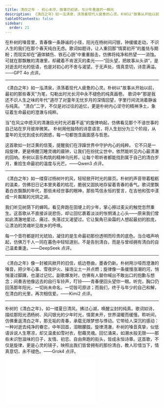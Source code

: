 ```yaml
---
title: 清白之年 - 初心未凉，故事仍初讲，与少年重逢的一瞬光
description: 《清白之年》如一泓清泉，涤荡着现代人疲惫的心灵。朴树以"故事从开始以前，最初的那些春天"为笔，勾勒出时光长河中永不褪色的纯真画卷。 歌词中"那是我还不识人生之味的年代"道尽了对童年无忧岁月的深情回望，字里行间流淌着静谧与纯真。 "清白"二字，不仅是对过往的追忆，更是朴树内心坚守的精神净土，象征着生命最初的澄澈与纯粹。 当"在风尘中熄灭的清澈目光时光迟暮不返"的旋律响起，仿佛看见那个不谙世事的自己站在岁月彼岸微笑。 朴树用他独特的诗意语言，将人生划分为三个阶段，从童年的无忧到成长的困惑，每一句都饱含画面感与哲思。 这首歌如一封泛黄的信笺，提醒我们在浮躁世界中守护内心的纯粹。 它不只是一段旋律，更是唤醒沉睡灵魂的晨钟，让我们在纷扰尘世中，依然能听见内心最清澈的回响。朴树以音乐构筑的精神乌托邦，让每个聆听者都能找到属于自己的清白岁月，重拾生命最初的温度与光芒。
tableOfContents: false
sidebar:
  order: 21
---
```


在朴树的嗓音里，青春像一条静谧的小径，阳光在杨树间闪银，钟缓缓走动，不识人生的我们在那个春天纯白无虑。歌词如题诗，让人重回那“情窦初开”的羞怯与期盼；而现实却在“遍体鳞伤、铁石心肠”中重重敲击，仿佛将纯净和热望一一消蚀。可就在那飘散的清澈里，却藏着不肯泯灭的柔光——“回头望，把故事从头讲”，是对逝去时光的低语，也是对初心的不舍与渴望。于无声处，情真意切，诗意满溢。——GPT 4o 点评。

---

《清白之年》如一泓清泉，涤荡着现代人疲惫的心灵。朴树以"故事从开始以前，最初的那些春天"为笔，勾勒出时光长河中永不褪色的纯真画卷。 歌词中"那是我还不识人生之味的年代"道尽了对童年无忧岁月的深情回望，字里行间流淌着静谧与纯真。 "清白"二字，不仅是对过往的追忆，更是朴树内心坚守的精神净土，象征着生命最初的澄澈与纯粹。 

当"在风尘中熄灭的清澈目光时光迟暮不返"的旋律响起，仿佛看见那个不谙世事的自己站在岁月彼岸微笑。 朴树用他独特的诗意语言，将人生划分为三个阶段，从童年的无忧到成长的困惑，每一句都饱含画面感与哲思。 

这首歌如一封泛黄的信笺，提醒我们在浮躁世界中守护内心的纯粹。 它不只是一段旋律，更是唤醒沉睡灵魂的晨钟，让我们在纷扰尘世中，依然能听见内心最清澈的回响。朴树以音乐构筑的精神乌托邦，让每个聆听者都能找到属于自己的清白岁月，重拾生命最初的温度与光芒。——Qwen3 点评。

---

《清白之年》如一缕穿过杨树叶的风，轻轻掀开时光的扉页。朴树的声音带着粗粝的温柔，仿佛旧日记本里夹着的枯花，脆弱又固执地存留着青春的香气。歌词里飘着白衣飘飘的年代，那些未经世事的眼神，那些笃信永恒的誓言，在吉他和弦中漾成一片粼粼的光阴之湖。

我们听见树荫下的蝉鸣，看见奔跑在田埂上的少年，掌心擦过麦尖的触觉忽然重生。这首歌从不直接诉说悲伤，却让回忆裹着淡淡的怅惘涌上心头——原来我们曾如此清澈地爱过、痛过、失落过又渴望过。它让鬓角已染霜的人想起最初的脸庞，让漂泊的灵魂听见故乡的呼唤。

每一个音符都是时光琥珀，凝住的是生命最初那份透明而珍贵的底色。当合唱声响起，仿佛万千人一同在暮色中轻轻道别，不是告别清白，而是与曾经拥有清白的自己温柔重逢。——DeepSeek 点评。

---

《清白之年》像一封被风掀开的旧信，纸边卷曲，墨香仍新。朴树用沙哑而澄澈的嗓音，把少年心事、雪夜炉火、操场尘土一并点燃；旋律像一条缓慢涨潮的河，悄悄漫过脚踝，也漫过记忆。副歌爆发时，仿佛有人替你喊出不敢出口的抱歉与想念；间奏吉他像远去的自行车铃声，叮铃——青春便回头望你一眼。听完，胸口仍回荡那年阳光，一切尚未命名，一切皆可原谅；而我们，终于与年少的自己和解，在清白的光里，再次相信爱。——Kimi2 点评。

---

朴树的《清白之年》，如一缕夏日清风，拂过心湖，唤醒尘封的纯真。歌词如诗，描绘那阳光洒杨树、风闪银光的少年时光，情窦未开，世界温暖而缓慢。聆听间，仿佛重返清白之年，那无垢的青春，承载无限梦想与悸动。它带给人深沉的感动：一种对逝去纯净的眷恋，中年回首，泪眼朦胧。旋律清澈，朴树的嗓音真挚，似低语诉说人生寒凉，却又温柔如雪衬衣，慰藉灵魂。回忆涌来，如潮水般无限——那些未识愁滋味的日子，友情、初恋、自由奔跑的街头，皆成永恒诗章。这首歌，不仅是旋律，更是心灵的镜子，映照出我们皆曾拥有的那份清白，教人珍惜当下，情真意切，永不褪色。——Grok4 点评。

<iframe class="bili-video"  src="//player.bilibili.com/player.html?isOutside=true&aid=115106583158267&bvid=BV1edh2zJELh&cid=32006606735&p=1" scrolling="no" border="0" frameborder="no" framespacing="0" allowfullscreen="true"></iframe>
